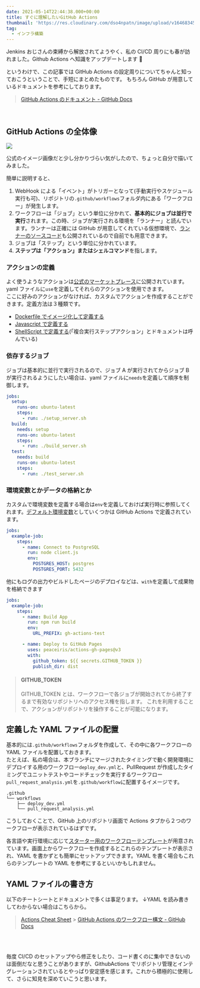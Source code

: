 ```yaml
---
date: 2021-05-14T22:44:38.000+00:00
title: すぐに理解したいGitHub Actions
thumbnail: 'https://res.cloudinary.com/dso4npatn/image/upload/v1646834504/media/blog/thumbnail/%E3%81%99%E3%81%8F%E3%82%99%E3%81%AB%E7%90%86%E8%A7%A3%E3%81%97%E3%81%9F%E3%81%84GitHubActions_klihab.png'
tag:
  - インフラ構築
---
```


Jenkins おじさんの束縛から解放されてようやく、私の CI/CD 周りにも春が訪れました。Github Actions へ知識をアップデートします 🎉

というわけで、この記事では GitHub Actions の設定周りについてちゃんと知っておこうということで、手短にまとめたものです。
もちろん GitHub が用意しているドキュメントを参考にしております。

> [GitHub Actions のドキュメント - GitHub Docs](https://docs.github.com/ja/actions)

<br />

## GitHub Actions の全体像

![](https://res.cloudinary.com/dso4npatn/image/upload/v1647150483/media/blog/insert/GithubActionsOverview_mkil0t.png)

公式のイメージ画像だと少し分かりづらい気がしたので、ちょっと自分で描いてみました。

簡単に説明すると、

1. WebHook による「イベント」がトリガーとなって(手動実行やスケジュール実行も可)、リポジトリの`.github/workflows`フォルダ内にある「ワークフロー」が発生します。
2. ワークフローは「ジョブ」という単位に分かれて、**基本的にジョブは並行で実行**されます。この時、ジョブが実行される環境を「ランナー」と読んでいます。ランナーは正確には GitHub が用意してくれている仮想環境で、[ランナーのソースコード](https://github.com/actions/runner)も公開されているので自前でも用意できます。
3. ジョブは「ステップ」という単位に分かれています。
4. **ステップは「アクション」またはシェルコマンド**を指します。

### アクションの定義

よく使うようなアクションは[公式のマーケットプレース](https://github.com/marketplace)に公開されています。yaml ファイルに`use`を定義してそれらのアクションを使用できます。  
ここに好みのアクションがなければ、カスタムでアクションを作成することができます。定義方法は３種類です。

- [Dockerfile でイメージ化して定義する](https://docs.github.com/ja/actions/creating-actions/creating-a-docker-container-action)
- [Javascript で定義する](https://docs.github.com/ja/actions/creating-actions/creating-a-javascript-action)
- [ShellScript で定義する](https://docs.github.com/ja/actions/creating-actions/creating-a-composite-run-steps-action)(「複合実行ステップアクション」とドキュメントは呼んでいる)

### 依存するジョブ

ジョブは基本的に並行で実行されるので、ジョブ A が実行されてからジョブ B が実行されるようにしたい場合は、yaml ファイルに`needs`を定義して順序を制御します。

```yaml
jobs:
  setup:
    runs-on: ubuntu-latest
    steps:
      - run: ./setup_server.sh
  build:
    needs: setup
    runs-on: ubuntu-latest
    steps:
      - run: ./build_server.sh
  test:
    needs: build
    runs-on: ubuntu-latest
    steps:
      - run: ./test_server.sh
```

### 環境変数とかデータの格納とか

カスタムで環境変数を定義する場合は`env`を定義しておけば実行時に参照してくれます。[デフォルト環境変数](https://docs.github.com/ja/actions/reference/environment-variables#default-environment-variables)としていくつかは GitHub Actions で定義されています。

```yaml
jobs:
  example-job:
    steps:
      - name: Connect to PostgreSQL
        run: node client.js
        env:
          POSTGRES_HOST: postgres
          POSTGRES_PORT: 5432
```

他にもログの出力やビルドしたページのデプロイなどは、`with`を定義して成果物を格納できます

```yaml
jobs:
  example-job:
    steps:
      - name: Build App
        run: npm run build
        env:
          URL_PREFIX: gh-actions-test

      - name: Deploy to GitHub Pages
        uses: peaceiris/actions-gh-pages@v3
        with:
          github_token: ${{ secrets.GITHUB_TOKEN }}
          publish_dir: dist
```

> #### GITHUB_TOKEN
>
> GITHUB_TOKEN とは、ワークフローで各ジョブが開始されてから終了するまで有効なリポジトリへのアクセス権を指します。
> これを利用することで、アクションがリポジトリを操作することが可能になります。

## 定義した YAML ファイルの配置

基本的には`.github/workflows`フォルダを作成して、その中に各ワークフローの YAML ファイルを配置しておきます。  
たとえば、私の場合は、本ブランチにマージされたタイミングで動く開発環境にデプロイする用のワークフロー`deploy_dev.yml`と、PullRequest が作成したタイミングでユニットテストやコードチェックを実行するワークフロー`pull_request_analysis.yml`を`.github/workflow`に配置するイメージです。

```shell
.github
└── workflows
    ├── deploy_dev.yml
    └── pull_request_analysis.yml
```

こうしておくことで、GitHub 上のリポジトリ画面で Actions タブから２つのワークフローが表示されているはずです。

各言語や実行環境に応じて[スターター用のワークフローテンプレート](https://github.com/actions/starter-workflows/tree/055373ee0b531de9b779896c520d0555e7df48ae)が用意されています。画面上からワークフローを作成するとこれらのテンプレートが表示され、YAML を書かずとも簡単にセットアップできます。YAML を書く場合もこれらのテンプレートの YAML を参考にするといいかもしれません。

## YAML ファイルの書き方

以下のチートシートとドキュメントで多くは事足ります。
↓YAML を読み書きしてわからない場合はこちらから。

> [Actions Cheat Sheet](https://github.github.io/actions-cheat-sheet/actions-cheat-sheet.pdf) > [GitHub Actions のワークフロー構文 - GitHub Docs](https://docs.github.com/ja/actions/reference/workflow-syntax-for-github-actions)

<br />
<br />

毎度 CI/CD のセットアップやら修正をしたり、コード書くのに集中できないのは面倒だなと思うことがありますが、GithubActions でリポジトリ管理とインテグレーションされているとやっぱり安定感を感じます。これから積極的に使用して、さらに知見を深めていこうと思います。

<br />
<br />
